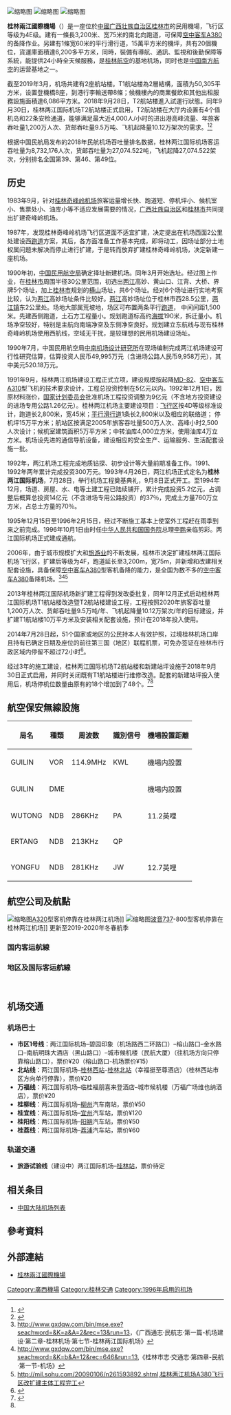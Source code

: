 {{Infobox Airport |
  airport_name = 桂林兩江國際機場<br />Guilin Liangjiang International Airport |
  logo = GUILIN_AIRPORT.png|
  photo =GuilinAirport.jpg|
  type = 民用 |
  opened = 1996年10月1日 |
  city-served = [[广西壮族自治区|广西壮族自治区]][[桂林市|桂林市]] |
  operator = 广西机场管理集团 |
  website = http://www.airport-gl.com.cn/{{dead link|url=https://web.archive.org/web/20070117052320/http://www.airport-gl.com.cn/}}<br />{{zh-cn}} |
  location = {{CHN}}广西壮族自治区桂林市[[临桂区|临桂区]][[两江镇_(临桂区)|两江镇]] |
  elevation-m = 170|
  coordinates  = {{coord|25|13|05|N|110|02|21|E|type:airport|display=inline,title}}|
  latd  = 25 | latm  = 13 | lats  = 5 | latNS  = N |
  longd = 110 | longm = 2 | longs = 21 | longEW = E |
  IATA = KWL |
  ICAO = ZGKL |
  pushpin_map = China Guangxi |
  pushpin_mapsize = 360 |
  pushpin_map_caption = 桂林兩江國際機場在廣西的位置 |
  pushpin_label = KWL/ZGKL|
  pushpin_label_position = left|
  r1-number = 01/19 |
  r1-length-f = 10,499 |
  r1-length-m = 3,200 |
  r1-surface = 混凝土|
  stat-year = 2018|
  stat1-header = 旅客吞吐量|
  stat1-data =  873.21万人次 |
  stat2-header = 貨運吞吐量|
  stat2-data = 2.70万吨 |
  stat3-header = 起降架次|
  stat3-data = 7.13万架次 |
  footnotes = 数据来源于中国民航局<ref name="stats">{{cite web|url=http://www.caac.gov.cn/XXGK/XXGK/TJSJ/201903/P020190305338562571372.xls|title=2018年民航机场吞吐量排名|work=中国民用航空局|accessdate=2019-04-18|archive-date=2020-01-15|archive-url=https://web.archive.org/web/20200115210232/http://www.caac.gov.cn/XXGK/XXGK/TJSJ/201903/P020190305338562571372.xls|dead-url=yes}}</ref>
|image_map=File:ZGKL-1.pdf|image_map_caption=机场平面图}}
[[File:CZ_check-in_counters_at_Guilin_airport,_07-2014.JPG|缩略图]]
[[File:Inside_Guilin_airport-2,_07-2014.JPG|缩略图]]
[[File:Waiting_Room_near_Gate_13_of_Guilin_Airport.jpg|缩略图]]

'''桂林兩江國際機場'''（{{airport codes|KWL|ZGKL}}）是一座位於[[中國|中國]][[广西壮族自治区|广西壮族自治区]][[桂林市|桂林市]]的民用機場，飞行区等级为4E级。建有一條長3,200米、宽75米的南北向跑道，可保障[[空中客车A380|空中客车A380]]的备降作业。另建有1條宽60米的平行滑行道，15萬平方米的機坪，共有20個機位，貨運庫面積達6,200多平方米，同時，裝備有導航、通訊、監視和後勤保障等系統，能提供24小時全天候服務，是[[桂林航空|桂林航空]]的基地机场，同时也是[[中国南方航空|中国南方航空]]的运营基地之一。

截至2019年3月，机场共建有2座航站楼。T1航站楼為2層結構，面積为50,305平方米，设置登機橋8座，到港行李輸送帶8條；候機樓內的商業餐飲和其他出租服務設施面積達6,086平方米。2018年9月28日，T2航站楼進入試運行狀態。同年9月30日，桂林两江国际机场T2航站楼正式启用，T2航站楼在大厅内设置有4个值机岛和22条安检通道，能够满足最大近4,000人/小时的进出港高峰流量、年旅客吞吐量1,200万人次、货邮吞吐量9.5万吨、飞机起降量10.12万架次的需求。<ref>{{Cite web|title=桂林两江机场T2航站楼启用 建筑面积10万平方米-广西新闻网|url=http://news.gxnews.com.cn/staticpages/20181001/newgx5bb1704b-17690181.shtml|work=news.gxnews.com.cn|accessdate=2019-03-02|archive-date=2019-03-06|archive-url=https://web.archive.org/web/20190306043230/http://news.gxnews.com.cn/staticpages/20181001/newgx5bb1704b-17690181.shtml|dead-url=no}}</ref><ref name=":0">{{Cite web|title=桂林两江机场T2航站楼启用 建筑面积10万平方米-广西新闻网|url=http://news.gxnews.com.cn/staticpages/20181001/newgx5bb1704b-17690181.shtml|work=news.gxnews.com.cn|accessdate=2019-04-18|archive-date=2019-03-06|archive-url=https://web.archive.org/web/20190306043230/http://news.gxnews.com.cn/staticpages/20181001/newgx5bb1704b-17690181.shtml|dead-url=no}}</ref>

根据中国民航局发布的2018年民航机场吞吐量排名数据，桂林两江国际机场客运吞吐量为8,732,176人次，货邮吞吐量为27,074.522吨，飞机起降27,074.522架次，分别排名全国第39、第46、第49位。

==历史==
1983年9月，针对[[桂林奇峰岭机场|桂林奇峰岭机场]]旅客运量增长快、跑道短、停机坪小、候机室小、售票处小、油库小等不适应发展需要的情况，[[广西壮族自治区|广西壮族自治区]]和[[桂林市|桂林市]]共同提出扩建奇峰岭机场。

1987年，发现桂林奇峰岭机场飞行区道面不适宜扩建，决定提出在机场西面2公里处建设西[[跑道|跑道]]方案，其后，各方面准备工作基本完成，即将动工，因场址部分土地权属问题未解决而停止进行扩建，于是转而放弃扩建桂林奇峰岭机场，决定新建一座机场。

1990年初，[[中国民用航空局|中国民用航空局]]确定择址新建机场。同年3月开始选址。经过图上作业，在[[桂林市|桂林市]]周围半径30公里范围，初选出[[两江|两江]]高妙、黄山口、江背、大桥、界牌5个场址，加上[[桂林市|桂林市]]规划的[[四塘镇|横山]]场址，共6个场址。经对6个场址进行实地考察比较，认为[[两江|两江]]高妙场址条件比较好。[[两江|两江]]高妙场址位于桂林市西28.5公里，[[两江镇_(桂林市)|两江镇]]东2公里处。场地大部属荒坡地，场区可布置两条平行[[跑道|跑道]]， 中间间距1,500米。先建西侧跑道，土石方工程量小。规划跑道标高约[[海拔|海拔]]190米，拆迁量小。机场净空较好，特别是主航向南端净空及东侧净空良好。规划建立东航线与现有桂林奇峰岭机场使用西航线，空域无干扰，是较理想的民用机场建设场址。

1990年7月，中国民用航空局[[中南机场设计研究所|中南机场设计研究所]]在现场编制完成两江机场建设可行性研究估算，估算投资人民币49,995万元（含进场公路人民币9,958万元），其中美元520.18万元。

1991年9月，桂林两江机场建设工程正式立项，建设规模按起降[[MD-82|MD-82]]、[[空中客车A310|空中客车A310]]型飞机的技术要求设计，工程总投资控制在5亿元以内。1992年12月1日，因原材料涨价，[[中华人民共和国国家计划委员会|国家计划委员会]]批准机场工程投资调整为9亿元（不含地方投资建设的进场专用公路1.26亿元）。桂林两江机场主要建设项目：[[飞行区|飞行区]]按4D等级标准设计，跑道长2,800米，宽45米；[[平行滑行道|平行滑行道]]1条长2,800米以及相应的联络道； 停机坪15万平方米；航站区按满足2005年旅客吞吐量500万人次、高峰小时2,500人次设计；候机室建筑面积5万平方米；中转油库4,000立方米，使用油库4万立方米。机场设先进的通信导航设备，建设相应的安全生产、运输服务、生活配套设施一批。

1992年，两江机场工程完成地质钻探、初步设计等大量前期准备工作。1991、1992年两年累计完成投资300万元。1993年4月26日，两江机场正式定名为'''桂林两江国际机场'''，7月28日，举行机场工程奠基典礼，9月8日正式开工。至1994年12月，场道、房屋、水、电等土建工程已陆续铺开，累计完成投资5.2亿元，占调整后概算总投资14亿元（不含进场专用公路投资）的37％，完成土方量760万立方米，占总土方量的70％。

1995年12月15日至1996年2月15日，经过不断施工基本上使室外工程赶在雨季到来之前完成。1996年10月1日由时任[[中华人民共和国国务院|中华人民共和国国务院]]总理[[李鹏|李鹏]]亲临剪彩。两江国际机场正式建成通航。

2006年，由于城市规模扩大和[[旅游业|旅游业]]的不断发展，桂林市决定扩建桂林两江国际机场飞行区，扩建后等级为4F，跑道延长至3,200m，宽75m，并新增和改建相关配套设施，具备保障[[空中客车A380|空中客车A380]]型客机备降的能力，是全国为数不多的[[空中客车A380|空中客车A380]]备降机场。<ref>http://www.gxdqw.com/bin/mse.exe?seachword=&K=a&A=2&rec=13&run=13，《广西通志·民航志·第一篇-机场建设·第二章-桂林机场·第七节-桂林两江国际机场》</ref><ref>http://www.gxdqw.com/bin/mse.exe?seachword=&K=b&A=12&rec=646&run=13,《桂林市志·交通志·第四章-民航·第一节-机场》</ref><ref>http://mil.sohu.com/20090106/n261593892.shtml,桂林两江机场A380飞行区改扩建主体工程完工{{dead link|date=2018年3月 |bot=InternetArchiveBot |fix-attempted=yes }}</ref>

2013年桂林两江国际机场新扩建工程得到发改委批复，同年12月正式启动桂林两江国际机场T1航站楼改造暨T2航站楼建设工程，工程按照2020年旅客吞吐量1,200万人次、货邮吞吐量9.5万吨/年、飞机起降量10.12万架次/年的目标建设，并扩建T1航站楼10万平方米及安装相关配套设施，预计在2018年投入使用。

2014年7月28日起，51个国家或地区的公民持本人有效护照，过境桂林机场口岸且持有已确定日期及座位的前往第三国（地区）联程机票，可免办签证在桂林市行政区域内停留不超过72小时<ref>{{cite web|author=桂林生活网|title=桂林72小时过境免签7月28日起实施 边检做详细说明|url=http://news.guilinlife.com/n/2014-07/25/349155.shtml|accessdate=2017-04-29|archive-date=2015-04-02|archive-url=https://web.archive.org/web/20150402121101/http://news.guilinlife.com/n/2014-07/25/349155.shtml|dead-url=no}}</ref>。

经过3年的施工建设，桂林两江国际机场T2航站楼和新建站坪设施于2018年9月30日正式启用，并同时关闭既有T1航站楼进行维修改造。配套的新建站坪投入使用后，机场停机位数量由原有的18个增加到了48个。<ref>{{Cite web|title=今日，桂林两江国际机场T2航站楼启用,桂视网,桂林视频新闻门户网站|url=http://news.gltvs.com/201809/20180930121540a9675d4987914b09.shtml|work=news.gltvs.com|accessdate=2019-04-18|archive-date=2019-04-18|archive-url=https://web.archive.org/web/20190418055404/http://news.gltvs.com/201809/20180930121540a9675d4987914b09.shtml|dead-url=no}}</ref><ref name=":0" />

==航空保安無線設施==
{| class="wikitable"
!局名
!種類
!周波数
!識別信号
!機場設置距離
|-
|GUILIN
|VOR
|114.9MHz
|KWL
|機場内設置
|-
|GUILIN
|DME
|
|
|機場内設置
|-
|WUTONG
|NDB
|286KHz
|PA
|11.2英哩
|-
|ERTANG
|NDB
|213KHz
|QP
|
|-
|YONGFU
|NDB
|281KHz
|JW
|12.7英哩
|}

==航空公司及航點==
[[File:Qingdao_Airlines_A320_at_Guilin.jpg|缩略图]][[A320|A320]]型客机停靠在桂林两江机场]]
[[File:CZ_737-800_at_Guilin_airport,_07-2014.JPG|缩略图]][[波音737|波音737]]-800型客机停靠在桂林两江机场]]
更新至2019-2020年冬春航季
=== 国内客运航線 ===
{{Airport-dest-list
| {{flagicon|CHN}} [[桂林航空|桂林航空]](GT)| [[成都天府国际机场|成都/天府]]、[[天津滨海国际机场|天津]]、[[济南遥墙国际机场|济南]]、[[海口美兰国际机场|海口]]、[[太原武宿国际机场|太原]]、[[郑州新郑国际机场|郑州]]、[[西宁曹家堡国际机场|西宁]]、[[厦门高崎国际机场|厦门]]、[[黄山屯溪国际机场|黄山]]、[[徐州观音国际机场|徐州]]、[[襄阳刘集机场|襄阳]]、[[北海福成机场|北海]]、[[攀枝花保安营机场|攀枝花]]、[[忻州五台山机场|忻州]]、[[揭阳潮汕国际机场|揭阳/潮汕]]
| {{nowrap|{{flagicon|CHN}} [[中国国际航空|中国国际航空]](CA)}}|[[北京首都国际机场|北京/首都]]、[[北京首都国际机场|北京/首都]]（經停[[西安咸阳国际机场|西安]]）、[[上海浦东国际机场|上海/浦东]]、[[天津滨海国际机场|天津]]、[[成都天府国际机场|成都/天府]]、[[银川河东国际机场|银川]]
| {{nowrap|{{flagicon|CHN}} [[中国东方航空|中国东方航空]](MU)}}|[[上海浦东国际机场|上海/浦东]]（經停[[安庆天柱山机场|安庆]]）、[[杭州萧山国际机场|杭州]]、[[长春龙嘉国际机场|长春]]（經停[[合肥新桥国际机场|合肥]]）、[[南昌昌北国际机场|南昌]]、[[宁波栎社国际机场|宁波]]、[[昆明长水国际机场|昆明]]、[[兰州中川国际机场|兰州]]、[[西宁曹家堡国际机场|西宁]]、[[三亚凤凰国际机场|三亚]]、[[琼海博鳌机场|瓊海]]、[[西双版纳嘎洒国际机场|西雙版納]]、[[信阳明港机场|信阳]]
| {{nowrap|{{flagicon|CHN}} [[中国南方航空|中国南方航空]](CZ)}}|[[北京大興國際機場|北京-大興]]、[[沈阳桃仙国际机场|沈阳]]、[[南京禄口国际机场|南京]]、[[南宁吴圩国际机场|南宁]]、[[海口美兰国际机场|海口]]、[[太原武宿国际机场|太原]]、[[西安咸阳国际机场|西安]]、[[温州龙湾国际机场|温州]]、[[张家界荷花国际机场|张家界]]
| {{nowrap|{{flagicon|CHN}} [[海南航空|海南航空]](HU)}}|[[海口美兰国际机场|海口]]、[[兰州中川国际机场|兰州]]
| {{flagicon|CHN}} [[首都航空|首都航空]](JD)|[[南京禄口国际机场|南京]]、[[杭州萧山国际机场|杭州]]、[[海口美兰国际机场|海口]]、 [[太原武宿国际机场|太原]]、[[西安咸阳国际机场|西安]]、[[合肥新桥国际机场|合肥]]、[[临沂沭埠岭国际机场|临沂]]
| {{flagicon|CHN}} [[上海航空|上海航空]](FM)| [[上海浦东国际机场|上海/浦东]]、[[长春龙嘉国际机场|长春]]（經停[[上海浦东国际机场|上海/浦东]]）
| {{flagicon|CHN}} [[天津航空|天津航空]](GS)| [[天津滨海国际机场|天津]]、[[赣州黄金机场|赣州]]
| {{flagicon|CHN}} [[四川航空|四川航空]](3U)| [[成都天府国际机场|成都/天府]]、[[银川河东国际机场|银川]]、[[三亚凤凰国际机场|三亚]]、[[龙岩冠豸山机场|連雲港]]
| {{flagicon|CHN}} [[山东航空|山东航空]](SC)| [[南京禄口国际机场|南京]]、[[杭州萧山国际机场|杭州]]、[[郑州新郑国际机场|郑州]]、[[厦门高崎国际机场|厦门]]、[[延安南泥湾机场|延安]]、[[南阳姜营机场|南阳]]、[[铜仁凤凰机场|铜仁]]、[[绵阳南郊机场|绵阳]]、[[十堰武當山機場|武當山]]
| {{flagicon|CHN}} [[河北航空|河北航空]](NS)| [[北京大興國際機場|北京-大興]]、[[石家庄正定国际机场|石家庄]]
| {{flagicon|CHN}} [[福州航空|福州航空]](FU)|  [[福州长乐国际机场|福州]]、[[遵义新舟机场|遵义]]
| {{flagicon|CHN}} [[厦门航空|厦门航空]](MF)|  [[福州长乐国际机场|福州]]、[[厦门高崎国际机场|厦门]]、[[泉州晋江国际机场|泉州]]、[[丽江三义国际机场|丽江]]、[[泸州云龙机场|泸州]]
| {{flagicon|CHN}} [[深圳航空|深圳航空]](ZH)| [[温州龙湾国际机场|温州]]、[[泉州晋江国际机场|泉州]]
| {{flagicon|CHN}} [[青岛航空|青岛航空]](QW)| [[海口美兰国际机场|海口]]、[[昆明长水国际机场|昆明]]、[[兰州中川国际机场|兰州]]、[[青岛胶东国际机场|青岛]]、[[烟台蓬莱国际机场|烟台]]、[[温州龙湾国际机场|温州]]、[[长春龙嘉国际机场|长春]]（經停[[淮安涟水机场|淮安]]）
| {{flagicon|CHN}} [[长安航空|长安航空]](9H)| [[西安咸阳国际机场|西安]]
 | {{flagicon|CHN}} [[吉祥航空|吉祥航空]](HO)| [[上海浦东国际机场|上海/浦东]]
| {{flagicon|CHN}} [[奥凯航空|奥凯航空]](BK)| [[天津滨海国际机场|天津]]
| {{flagicon|CHN}} [[长龙航空|长龙航空]](GJ)| [[杭州萧山国际机场|杭州]]、[[西安咸阳国际机场|西安]]、[[温州龙湾国际机场|温州]]、[[西双版纳嘎洒国际机场|西雙版納]]
| {{flagicon|CHN}} [[大新华航空|大新华航空]](CN)| [[北京首都国际机场|北京/首都]]
| {{flagicon|CHN}} [[东海航空|东海航空]](DZ)| [[南通兴东国际机场|南通]]
| {{flagicon|CHN}} [[湖南航空|湖南航空]](A6)| [[沈阳桃仙国际机场|沈阳]]（經停[[长治王村机场|长治]]）
| {{flagicon|CHN}} [[春秋航空|春秋航空]](9C)| [[石家庄正定国际机场|石家庄]]、[[宁波栎社国际机场|宁波]]、[[揭阳潮汕国际机场|揭阳/潮汕]]
}}

=== 地区及国际客运航線 ===
{{Airport-dest-list
| {{flagicon|HKG}} [[国泰港龙航空|国泰港龙航空]](KA)| [[香港国际机场|香港]]
| {{nowrap|{{flagicon|CHN}} [[中国南方航空|中国南方航空]](CZ)}}| [[台北桃园国际机场|台北/桃园]]
| {{flagicon|TWN}} [[長榮航空|長榮航空]](BR)| [[台北桃园国际机场|台北/桃园]]
| {{flagicon|KOR}} [[韩亚航空|韩亚航空]](OZ)| [[仁川国际机场|首尔/仁川]]
| {{flagicon|MYS}} [[亚洲航空|亚洲航空]](AK)| [[吉隆坡国际机场|吉隆坡]]
}}<br />

==机场交通==
===机场巴士===
*'''市区1号线'''：两江国际机场–碧园印象（机场路西二环路口）–榕山路口–金水路口–南航明珠大酒店（黑山路口）–城市候机楼（民航大厦）（往机场方向只停靠榕山路口），票价¥20（榕山路口-机场票价¥15）
*'''北站线'''：两江国际机场–[[桂林西站|桂林西站]]-[[桂林北站|桂林北站]]（幸福挺至尊酒店）（桂林西站市区方向单行停靠），票价¥20
*'''万福线'''：两江国际机场–临桂福朋喜来登酒店–城市候机楼（万福广场维也纳酒店），票价¥20
*'''桂柳线'''：两江国际机场–[[柳州|柳州]]汽车南站，票价¥50
*'''桂宜线'''：两江国际机场–[[宜州|宜州]]汽车站，票价¥120
*'''桂阳线'''：两江国际机场–[[阳朔|阳朔]]汽车站，票价¥50
*'''桂荔线'''：两江国际机场–[[荔浦|荔浦]]汽车站，票价¥60

===轨道交通===
*'''旅游试验线'''（建设中）两江国际机场–[[桂林站|桂林站]]，票价待定

==相关条目==
*[[中国大陆机场列表|中国大陆机场列表]]

==參考資料==
{{Portal box|廣西|航空}}
<references />

==外部連結==
{{Commons category|Guilin Liangjiang International Airport}}
*[https://web.archive.org/web/20070117052320/http://www.airport-gl.com.cn/ 桂林兩江國際機場]

{{中国民航枢纽}}
{{中国大陆国际机场}}
{{中华人民共和国国境口岸|航空}}
{{桂林市公共交通}}

[[Category:廣西機場|Category:廣西機場]]
[[Category:桂林交通|Category:桂林交通]]
[[Category:1996年启用的机场|Category:1996年启用的机场]]